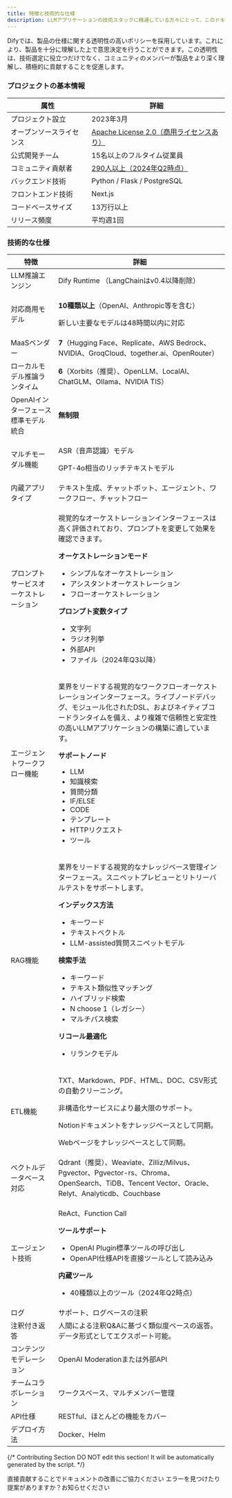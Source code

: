 ```yaml
---
title: 特徴と技術的な仕様
description: LLMアプリケーションの技術スタックに精通している方々にとって、このドキュメントはDify独自の強みを理解するための近道となります。これにより、的確な比較と選択が可能になり、同僚や友人への推奨もしやすくなるでしょう。
---
```



<Info>
Difyでは、製品の仕様に関する透明性の高いポリシーを採用しています。これにより、製品を十分に理解した上で意思決定を行うことができます。この透明性は、技術選定に役立つだけでなく、コミュニティのメンバーが製品をより深く理解し、積極的に貢献することを促進します。
</Info>

### プロジェクトの基本情報

<table>
  <thead>
    <tr>
      <th>属性</th>
      <th>詳細</th>
    </tr>
  </thead>
  <tbody>
    <tr>
      <td>プロジェクト設立</td>
      <td>2023年3月</td>
    </tr>
    <tr>
      <td>オープンソースライセンス</td>
      <td><a href="../../policies/open-source.md">Apache License 2.0（商用ライセンスあり）</a></td>
    </tr>
    <tr>
      <td>公式開発チーム</td>
      <td>15名以上のフルタイム従業員</td>
    </tr>
    <tr>
      <td>コミュニティ貢献者</td>
      <td><a href="https://ossinsight.io/analyze/langgenius/dify">290人以上（2024年Q2時点）</a></td>
    </tr>
    <tr>
      <td>バックエンド技術</td>
      <td>Python / Flask / PostgreSQL</td>
    </tr>
    <tr>
      <td>フロントエンド技術</td>
      <td>Next.js</td>
    </tr>
    <tr>
      <td>コードベースサイズ</td>
      <td>13万行以上</td>
    </tr>
    <tr>
      <td>リリース頻度</td>
      <td>平均週1回</td>
    </tr>
  </tbody>
</table>

### 技術的な仕様

<table>
  <thead>
    <tr>
      <th>特徴</th>
      <th>詳細</th>
    </tr>
  </thead>
  <tbody>
    <tr>
      <td>LLM推論エンジン</td>
      <td>Dify Runtime （LangChainはv0.4以降削除）</td>
    </tr>
    <tr>
      <td>対応商用モデル</td>
      <td>
        <p><strong>10種類以上</strong>（OpenAI、Anthropic等を含む）</p>
        <p>新しい主要なモデルは48時間以内に対応</p>
      </td>
    </tr>
    <tr>
      <td>MaaSベンダー</td>
      <td><strong>7</strong>（Hugging Face、Replicate、AWS Bedrock、NVIDIA、GroqCloud、together.ai、OpenRouter）</td>
    </tr>
    <tr>
      <td>ローカルモデル推論ランタイム</td>
      <td><strong>6</strong>（Xorbits（推奨）、OpenLLM、LocalAI、ChatGLM、Ollama、NVIDIA TIS）</td>
    </tr>
    <tr>
      <td>OpenAIインターフェース標準モデル統合</td>
      <td><strong>無制限</strong></td>
    </tr>
    <tr>
      <td>マルチモーダル機能</td>
      <td>
        <p>ASR（音声認識）モデル</p>
        <p>GPT-4o相当のリッチテキストモデル</p>
      </td>
    </tr>
    <tr>
      <td>内蔵アプリタイプ</td>
      <td>テキスト生成、チャットボット、エージェント、ワークフロー、チャットフロー</td>
    </tr>
    <tr>
      <td>プロンプトサービスオーケストレーション</td>
      <td>
        <p>視覚的なオーケストレーションインターフェースは高く評価されており、プロンプトを変更して効果を確認できます。</p>
        <p><strong>オーケストレーションモード</strong></p>
        <ul>
          <li>シンプルなオーケストレーション</li>
          <li>アシスタントオーケストレーション</li>
          <li>フローオーケストレーション</li>
        </ul>
        <p><strong>プロンプト変数タイプ</strong></p>
        <ul>
          <li>文字列</li>
          <li>ラジオ列挙</li>
          <li>外部API</li>
          <li>ファイル（2024年Q3以降）</li>
        </ul>
      </td>
    </tr>
    <tr>
      <td>エージェントワークフロー機能</td>
      <td>
        <p>業界をリードする視覚的なワークフローオーケストレーションインターフェース。ライブノードデバッグ、モジュール化されたDSL、およびネイティブコードランタイムを備え、より複雑で信頼性と安定性の高いLLMアプリケーションの構築に適しています。</p>
        <p><strong>サポートノード</strong></p>
        <ul>
          <li>LLM</li>
          <li>知識検索</li>
          <li>質問分類</li>
          <li>IF/ELSE</li>
          <li>CODE</li>
          <li>テンプレート</li>
          <li>HTTPリクエスト</li>
          <li>ツール</li>
        </ul>
      </td>
    </tr>
    <tr>
      <td>RAG機能</td>
      <td>
        <p>業界をリードする視覚的なナレッジベース管理インターフェース。スニペットプレビューとリトリーバルテストをサポートします。</p>
        <p><strong>インデックス方法</strong></p>
        <ul>  
          <li>キーワード</li>
          <li>テキストベクトル</li>
          <li>LLM-assisted質問スニペットモデル</li>
        </ul>
        <p><strong>検索手法</strong></p>
        <ul>
          <li>キーワード</li>
          <li>テキスト類似性マッチング</li>
          <li>ハイブリッド検索</li>
          <li>N choose 1（レガシー）</li>
          <li>マルチパス検索</li>
        </ul> 
        <p><strong>リコール最適化</strong></p>
        <ul>
          <li>リランクモデル</li>
        </ul>
      </td>
    </tr>
    <tr>
      <td>ETL機能</td>
      <td>
        <p>TXT、Markdown、PDF、HTML、DOC、CSV形式の自動クリーニング。</p>
        <p>非構造化サービスにより最大限のサポート。</p>
        <p>Notionドキュメントをナレッジベースとして同期。</p>
        <p>Webページをナレッジベースとして同期。</p>
      </td>
    </tr>
    <tr>
      <td>ベクトルデータベース対応</td>
      <td>Qdrant（推奨）、Weaviate、Zilliz/Milvus、Pgvector、Pgvector-rs、Chroma、OpenSearch、TiDB、Tencent Vector、Oracle、Relyt、Analyticdb、Couchbase</td> 
    </tr>
    <tr>
      <td>エージェント技術</td>
      <td>
        <p>ReAct、Function Call</p>
        <p><strong>ツールサポート</strong></p>
        <ul>
          <li>OpenAI Plugin標準ツールの呼び出し</li>
          <li>OpenAPI仕様APIを直接ツールとして読み込み</li>
        </ul>
        <p><strong>内蔵ツール</strong></p>
        <ul>
          <li>40種類以上のツール（2024年Q2時点）</li>
        </ul>
      </td> 
    </tr>
    <tr>
      <td>ログ</td>
      <td>サポート、ログベースの注釈</td>
    </tr>
    <tr>
      <td>注釈付き返答</td>
      <td>人間による注釈Q&Aに基づく類似度ベースの返答。データ形式としてエクスポート可能。</td>
    </tr>
    <tr>
      <td>コンテンツモデレーション</td>
      <td>OpenAI Moderationまたは外部API</td>
    </tr>
    <tr>
      <td>チームコラボレーション</td>
      <td>ワークスペース、マルチメンバー管理</td>
    </tr>
    <tr>
      <td>API仕様</td>
      <td>RESTful、ほとんどの機能をカバー</td>
    </tr>
    <tr>
      <td>デプロイ方法</td>
      <td>Docker、Helm</td>
    </tr>
  </tbody>
</table>

{/*
Contributing Section
DO NOT edit this section!
It will be automatically generated by the script.
*/}

<CardGroup cols="2">
    <Card
        title="このページを編集する"
        icon="pen-to-square"
        href="https://github.com/langgenius/dify-docs-mintlify/edit/main/ja-jp/getting-started/readme/features-and-specifications.mdx"
    >
        直接貢献することでドキュメントの改善にご協力ください
    </Card>
    <Card
        title="問題を報告する"
        icon="github"
        href="https://github.com/langgenius/dify-docs-mintlify/issues/new?title=ドキュメントの問題%3A%20res-and-specificati&body=%23%23%20問題の説明%0A%3C%21--%20発見した問題について簡単に説明してください%20--%3E%0A%0A%23%23%20ページリンク%0Ahttps%3A%2F%2Fgithub.com%2Flanggenius%2Fdify-docs-mintlify%2Fblob%2Fmain%2Fja-jp/getting-started/readme%2Ffeatures-and-specifications.mdx%0A%0A%23%23%20提案される変更%0A%3C%21--%20特定の変更案がある場合は、ここで説明してください%20--%3E%0A%0A%3C%21--%20ドキュメントの品質向上にご協力いただきありがとうございます！%20--%3E"
    >
        エラーを見つけたり提案がありますか？お知らせください
    </Card>
</CardGroup>
